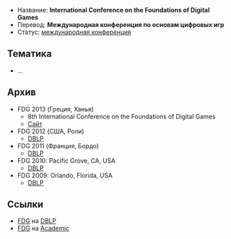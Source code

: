 * Название: '''International Conference on the Foundations of Digital Games'''
* Перевод: '''Международная конференция по основам цифровых игр'''
* Статус: [[International-Conference|международная конференция]]

== Тематика ==
* …

== Архив ==
* FDG 2013 (Греция, Ханья)
** 8th International Conference on the Foundations of Digital Games
** [http://www.fdg2013.org/ Сайт]
* FDG 2012 (США, Роли)
** [http://dblp.uni-trier.de/db/conf/fdg/fdg2012.html DBLP]
* FDG 2011 (Франция, Бордо)
** [http://dblp.uni-trier.de/db/conf/fdg/fdg2011.html DBLP]
* FDG 2010: Pacific Grove, CA, USA
** [http://dblp.uni-trier.de/db/conf/fdg/fdg2010.html DBLP]
* FDG 2009: Orlando, Florida, USA
** [http://dblp.uni-trier.de/db/conf/fdg/fdg2009.html DBLP]

== Ссылки ==
* [http://dblp.uni-trier.de/db/conf/fdg/ FDG] на [[DBLP]]
* [http://academic.research.microsoft.com/Conference/2689/ FDG] на [[Academic]]

